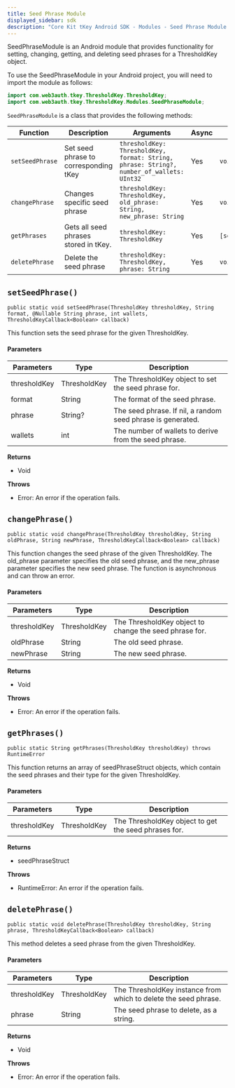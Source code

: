 ```yaml
---
title: Seed Phrase Module
displayed_sidebar: sdk
description: "Core Kit tKey Android SDK - Modules - Seed Phrase Module | Documentation - Web3Auth"
---
```


SeedPhraseModule is an Android module that provides functionality for setting, changing, getting, and deleting seed phrases for a ThresholdKey object.

To use the SeedPhraseModule in your Android project, you will need to import the module as follows:

```java
import com.web3auth.tkey.ThresholdKey.ThresholdKey;
import com.web3auth.tkey.ThresholdKey.Modules.SeedPhraseModule;
```

`SeedPhraseModule` is a class that provides the following methods:

| Function        | Description                           | Arguments                                                                                | Async | return                |
| --------------- | ------------------------------------- | ---------------------------------------------------------------------------------------- | ----- | --------------------- |
| `setSeedPhrase` | Set seed phrase to corresponding tKey | `thresholdKey: ThresholdKey, format: String, phrase: String?, number_of_wallets: UInt32` | Yes   | `void`                |
| `changePhrase`  | Changes specific seed phrase          | `thresholdKey: ThresholdKey, old_phrase: String, new_phrase: String`                     | Yes   | `void`                |
| `getPhrases`    | Gets all seed phrases stored in tKey. | `thresholdKey: ThresholdKey`                                                             | Yes   | `[seedPhraseStruct] ` |
| `deletePhrase`  | Delete the seed phrase                | `thresholdKey: ThresholdKey, phrase: String`                                             | Yes   | `void`                |

## `setSeedPhrase()`

`public static void setSeedPhrase(ThresholdKey thresholdKey, String format, @Nullable String phrase, int wallets, ThresholdKeyCallback<Boolean> callback)`

This function sets the seed phrase for the given ThresholdKey.

#### Parameters

| Parameters   | Type         | Description                                                 |
| ------------ | ------------ | ----------------------------------------------------------- |
| thresholdKey | ThresholdKey | The ThresholdKey object to set the seed phrase for.         |
| format       | String       | The format of the seed phrase.                              |
| phrase       | String?      | The seed phrase. If nil, a random seed phrase is generated. |
| wallets      | int          | The number of wallets to derive from the seed phrase.       |

**Returns**

- Void

**Throws**

- Error: An error if the operation fails.

## `changePhrase()`

`public static void changePhrase(ThresholdKey thresholdKey, String oldPhrase, String newPhrase, ThresholdKeyCallback<Boolean> callback)`

This function changes the seed phrase of the given ThresholdKey. The old_phrase parameter specifies the old seed phrase, and the new_phrase parameter
specifies the new seed phrase. The function is asynchronous and can throw an error.

#### Parameters

| Parameters   | Type         | Description                                            |
| ------------ | ------------ | ------------------------------------------------------ |
| thresholdKey | ThresholdKey | The ThresholdKey object to change the seed phrase for. |
| oldPhrase    | String       | The old seed phrase.                                   |
| newPhrase    | String       | The new seed phrase.                                   |

**Returns**

- Void

**Throws**

- Error: An error if the operation fails.

## `getPhrases()`

`public static String getPhrases(ThresholdKey thresholdKey) throws RuntimeError`

This function returns an array of seedPhraseStruct objects, which contain the seed phrases and their type for the given ThresholdKey.

#### Parameters

| Parameters   | Type         | Description                                          |
| ------------ | ------------ | ---------------------------------------------------- |
| thresholdKey | ThresholdKey | The ThresholdKey object to get the seed phrases for. |

**Returns**

- seedPhraseStruct

**Throws**

- RuntimeError: An error if the operation fails.

## `deletePhrase()`

`public static void deletePhrase(ThresholdKey thresholdKey, String phrase, ThresholdKeyCallback<Boolean> callback)`

This method deletes a seed phrase from the given ThresholdKey.

#### Parameters

| Parameters   | Type         | Description                                                     |
| ------------ | ------------ | --------------------------------------------------------------- |
| thresholdKey | ThresholdKey | The ThresholdKey instance from which to delete the seed phrase. |
| phrase       | String       | The seed phrase to delete, as a string.                         |

**Returns**

- Void

**Throws**

- Error: An error if the operation fails.
